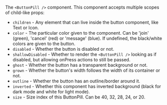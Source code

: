 The `<ButtonPill />` component. This component accepts multiple scopes of child-like props:

- `children` - Any element that can live inside the button component, like Text or Icon.
- `color` - The particular color given to the component. Can be 'join' (green), 'cancel' (red) or
  'message' (blue). If undefined, the black/white colors are given to the button.
- `disabled` - Whether the button is disabled or not.
- `shallowDisabled` - Whether to render the `<ButtonPill />` looking as if disabled, but allowing onPress actions to still be passed.
- `ghost` - Whether the button has a transparent background or not.
- `grown` - Whether the button's width follows the width of its container or not.
- `outline` - Whether the button has an outline/border around it.
- `inverted` - Whether this component has inverted background (black for dark mode and white for light mode).
- `size` - Size index of this ButtonPill. Can be 40, 32, 28, 24, or 20.
